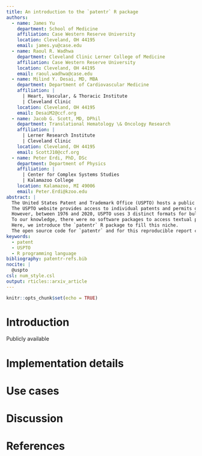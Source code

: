 ```yaml
---
title: An introduction to the `patentr` R package
authors:
  - name: James Yu
    department: School of Medicine
    affiliation: Case Western Reserve University
    location: Cleveland, OH 44195
    email: james.yu@case.edu
  - name: Raoul R. Wadhwa
    department: Cleveland Clinic Lerner College of Medicine
    affiliation: Case Western Reserve University
    location: Cleveland, OH 44195
    email: raoul.wadhwa@case.edu
  - name: Milind Y. Desai, MD, MBA
    department: Department of Cardiovascular Medicine
    affiliation: |
      | Heart, Vascular, & Thoracic Institute
      | Cleveland Clinic
    location: Cleveland, OH 44195
    email: DesaiM2@ccf.org
  - name: Jacob G. Scott, MD, DPhil
    department: Translational Hematology \& Oncology Research
    affiliation: |
      | Lerner Research Institute
      | Cleveland Clinic
    location: Cleveland, OH 44195
    email: ScottJ10@ccf.org
  - name: Peter Erdi, PhD, DSc
    department: Department of Physics
    affiliation: |
      | Center for Complex Systems Studies
      | Kalamazoo College
    location: Kalamazoo, MI 49006
    email: Peter.Erdi@kzoo.edu
abstract: |
  The United States Patent and Trademark Office (USPTO) hosts a public database containing searchable information on every patent issued in the United States since 1976.
  The USPTO website provides access to individual patents and permits download of bulk data files, each of which contains information on every patent issued in a given week.
  However, between 1976 and 2020, USPTO uses 3 distinct formats for bulk data files, creating a challenge for accessing the data contained within.
  To our knowledge, there were no software packages to access textual patent information from the USPTO and convert them to a rectangular data format that also shared an interface across the R and Python programming languages.
  Here, we introduce the `patentr` R package to fill this niche.
  The open source code for `patentr` and for this reproducible report can be found at \url{https://github.com/JYProjs/patentr}.
keywords:
  - patent
  - USPTO
  - R programming language
bibliography: patentr-refs.bib
nocite: |
  @uspto
csl: num_style.csl
output: rticles::arxiv_article
---
```


```r
knitr::opts_chunk$set(echo = TRUE)
```

# Introduction

Publicly available 

# Implementation details

\lipsum[1]

# Use cases

\lipsum[1]

# Discussion

\lipsum[1]

# References
